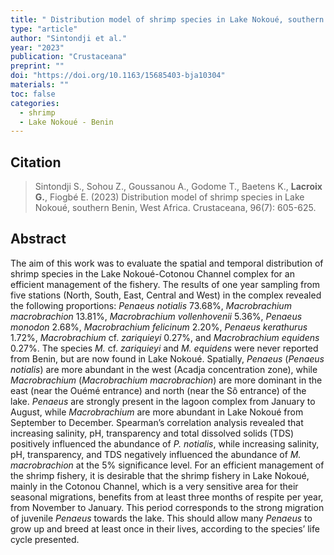 ```yaml
---
title: " Distribution model of shrimp species in Lake Nokoué, southern Benin, West Africa"
type: "article"
author: "Sintondji et al."
year: "2023"
publication: "Crustaceana"
preprint: ""
doi: "https://doi.org/10.1163/15685403-bja10304"
materials: ""
toc: false
categories:
  - shrimp
  - Lake Nokoué - Benin
---
```


## Citation

> Sintondji S., Sohou Z., Goussanou A., Godome T., Baetens K., **Lacroix G.**, Fiogbé E. (2023) Distribution model of shrimp species in Lake Nokoué, southern Benin, West Africa. Crustaceana, 96(7): 605-625.

## Abstract

The aim of this work was to evaluate the spatial and temporal distribution of shrimp species in the Lake Nokoué-Cotonou Channel complex for an efficient management of the fishery. The results of one year sampling from five stations (North, South, East, Central and West) in the complex revealed the following proportions: *Penaeus notialis* 73.68%, *Macrobrachium macrobrachion* 13.81%, *Macrobrachium vollenhovenii* 5.36%, *Penaeus monodon* 2.68%, *Macrobrachium felicinum* 2.20%, *Penaeus kerathurus* 1.72%, *Macrobrachium* cf. *zariquieyi* 0.27%, and *Macrobrachium equidens* 0.27%. The species *M.* cf. *zariquieyi* and *M. equidens* were never reported from Benin, but are now found in Lake Nokoué. Spatially, *Penaeus* (*Penaeus notialis*) are more abundant in the west (Acadja concentration zone), while *Macrobrachium* (*Macrobrachium macrobrachion*) are more dominant in the east (near the Ouémé entrance) and north (near the Sô entrance) of the lake. *Penaeus* are strongly present in the lagoon complex from January to August, while *Macrobrachium* are more abundant in Lake Nokoué from September to December. Spearman’s correlation analysis revealed that increasing salinity, pH, transparency and total dissolved solids (TDS) positively influenced the abundance of *P. notialis*, while increasing salinity, pH, transparency, and TDS negatively influenced the abundance of *M. macrobrachion* at the 5% significance level. For an efficient management of the shrimp fishery, it is desirable that the shrimp fishery in Lake Nokoué, mainly in the Cotonou Channel, which is a very sensitive area for their seasonal migrations, benefits from at least three months of respite per year, from November to January. This period corresponds to the strong migration of juvenile *Penaeus* towards the lake. This should allow many *Penaeus* to grow up and breed at least once in their lives, according to the species’ life cycle presented.

